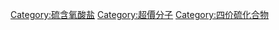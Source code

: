 {{catmore}}
{{Commonscat|Sulfites}}

[[Category:硫含氧酸盐|Category:硫含氧酸盐]]
[[Category:超價分子|Category:超價分子]]
[[Category:四价硫化合物|Category:四价硫化合物]]